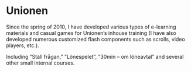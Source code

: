 
<Banner>
  <BannerItem image="/images/jon.jpg" />
</Banner >

<ProjectsSubmenu />

# Unionen

Since the spring of 2010, I have developed various types of e-learning materials and casual games for Unionen’s inhouse training (I have also developed numerous customized flash components such as scrolls, video players, etc.).

Including ”Ställ frågan,” ”Lönespelet”, ”30min – om löneavtal” and several other small internal courses.
